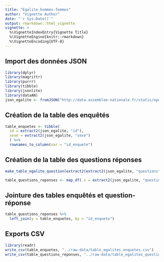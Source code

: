 ```yaml
---
title: "Egalite hommes-femmes"
author: "Vignette Author"
date: "`r Sys.Date()`"
output: rmarkdown::html_vignette
vignette: >
  %\VignetteIndexEntry{Vignette Title}
  %\VignetteEngine{knitr::rmarkdown}
  %\VignetteEncoding{UTF-8}
---
```


## Import des données JSON

```r
library(dplyr)
library(magrittr)
library(purrr)
library(tibble)
library(jsonlite)
library(dataAN)
json_egalite <- fromJSON("http://data.assemblee-nationale.fr/static/openData/repository/CONSULTATIONS_CITOYENNES/EGALITE/EGALITE.json")
```

## Création de la table des enquêtés 

```r
table_enquetes <- tibble(
  id = extract2(json_egalite, "id"),
  sexe = extract2(json_egalite, "sexe")
  ) %>%
  rownames_to_column(var = "id_enquete")
```

## Création de la table des questions réponses 

```r
make_table_egalite_question(extract2(extract2(json_egalite, "questions"), 1))  %>% glimpse()
```

```r
table_questions_reponses <- map_df(.x = extract2(json_egalite, "questions"), make_table_egalite_question, .id = "id_enquete")
```

## Jointure des tables enquêtés et question-réponse

```r
table_questions_reponses %>%
  left_join(y = table_enquetes, by = "id_enquete")
```


## Exports CSV

```r
library(readr)
write_csv(table_enquetes, "../raw-data/table_egalites_enquetes.csv")
write_csv(table_questions_reponses, "../raw-data/table_egalites_questions_reponses.csv")

```


